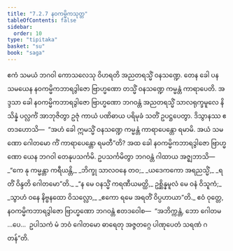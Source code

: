 ```yaml
---
title: "7.2.7 နဝကမ္မိကသုတ္တ"
tableOfContents: false
sidebar:
  order: 10
type: "tipitaka"
basket: "su"
book: "saga"
---
```



<DynamicBreadcrumb />

<Division number="203" book="saga">

<Paragraph number="1271" book="saga">
ဧကံ သမယံ ဘဂဝါ ကောသလေသု ဝိဟရတိ အညတရသ္မိံ ဝနသဏ္ဍေ. တေန ခေါ ပန သမယေန နဝကမ္မိကဘာရဒွါဇော ဗြာဟ္မဏော တသ္မိံ ဝနသဏ္ဍေ ကမ္မန္တံ ကာရာပေတိ. အဒ္ဒသာ ခေါ နဝကမ္မိကဘာရဒွါဇော ဗြာဟ္မဏော ဘဂဝန္တံ အညတရသ္မိံ သာလရုက္ခမူလေ နိသိန္နံ ပလ္လင်္ကံ အာဘုဇိတွာ ဥဇုံ ကာယံ ပဏိဓာယ ပရိမုခံ သတိံ ဥပဋ္ဌပေတွာ. ဒိသွာနဿ ဧတဒဟောသိ—  “အဟံ ခေါ ဣမသ္မိံ ဝနသဏ္ဍေ ကမ္မန္တံ ကာရာပေန္တော ရမာမိ. အယံ သမဏော ဂေါတမော ကိံ ကာရာပေန္တော ရမတီ”တိ? အထ ခေါ နဝကမ္မိကဘာရဒွါဇော ဗြာဟ္မဏော ယေန ဘဂဝါ တေနုပသင်္ကမိ. ဥပသင်္ကမိတွာ ဘဂဝန္တံ ဂါထာယ အဇ္ဈဘာသိ—
</Paragraph>

<Paragraph number="1272" type="verses" book="saga">
_“ကေ နု ကမ္မန္တာ ကရီယန္တိ,_  
_ဘိက္ခု သာလဝနေ တဝ;_  
_ယဒေကကော အရညသ္မိံ,_  
_ရတိံ ဝိန္ဒတိ ဂေါတမော”တိ._  

</Paragraph>

<Paragraph number="1273" type="verses" book="saga">
_“န မေ ဝနသ္မိံ ကရဏီယမတ္ထိ,_  
ဥစ္ဆိန္နမူလံ မေ ဝနံ ဝိသူကံ;_  
_သွာဟံ ဝနေ နိဗ္ဗနထော ဝိသလ္လော,_  
_ဧကော ရမေ အရတိံ ဝိပ္ပဟာယာ”တိ._  

</Paragraph>

<Paragraph number="1274" book="saga">
ဧဝံ ဝုတ္တေ, နဝကမ္မိကဘာရဒွါဇော ဗြာဟ္မဏော ဘဂဝန္တံ ဧတဒဝေါစ—  “အဘိက္ကန္တံ, ဘော ဂေါတမ …ပေ…  ဥပါသကံ မံ ဘဝံ ဂေါတမော ဓာရေတု အဇ္ဇတဂ္ဂေ ပါဏုပေတံ သရဏံ ဂတန်”တိ.
</Paragraph>
</Division>